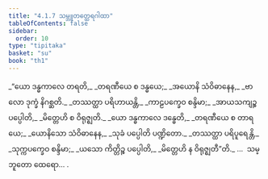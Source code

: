 ```yaml
---
title: "4.1.7 သမ္ဘူတတ္ထေရဂါထာ"
tableOfContents: false
sidebar:
  order: 10
type: "tipitaka"
basket: "su"
book: "th1"
---
```



<DynamicBreadcrumb />

<Division number="291" book="th1">

<Paragraph number="533" type="verses" book="th1">
_“ယော ဒန္ဓကာလေ တရတိ,_  
_တရဏီယေ စ ဒန္ဓယေ;_  
_အယောနိ သံဝိဓာနေန,_  
_ဗာလော ဒုက္ခံ နိဂစ္ဆတိ._  

</Paragraph>

</Division>
<Division number="292" book="th1">

<Paragraph number="534" type="verses" book="th1">
_တဿတ္ထာ ပရိဟာယန္တိ,_  
_ကာဠပက္ခေဝ စန္ဒိမာ;_  
_အာယသကျဉ္စ ပပ္ပေါတိ,_  
_မိတ္တေဟိ စ ဝိရုဇ္ဈတိ._  

</Paragraph>

</Division>
<Division number="293" book="th1">

<Paragraph number="535" type="verses" book="th1">
_ယော ဒန္ဓကာလေ ဒန္ဓေတိ,_  
_တရဏီယေ စ တာရယေ;_  
_ယောနိသော သံဝိဓာနေန,_  
_သုခံ ပပ္ပေါတိ ပဏ္ဍိတော._  

</Paragraph>

</Division>
<Division number="294" book="th1">

<Paragraph number="536" type="verses" book="th1">
_တဿတ္ထာ ပရိပူရေန္တိ,_  
_သုက္ကပက္ခေဝ စန္ဒိမာ;_  
_ယသော ကိတ္တိဉ္စ ပပ္ပေါတိ,_  
_မိတ္တေဟိ န ဝိရုဇ္ဈတီ”တိ._  


</Paragraph>
</Division>

<Paragraph number="537" type="center" book="th1">
…  သမ္ဘူတော ထေရော… .
</Paragraph>